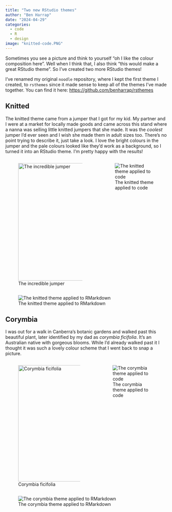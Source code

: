 ```yaml
---
title: "Two new RStudio themes"
author: "Ben Harrap"
date: "2024-04-29"
categories:
  - code
  - R
  - design
image: "knitted-code.PNG"
---
```


Sometimes you see a picture and think to yourself "oh I like the colour composition here". Well when I think that, I also think "this would make a great RStudio theme". So I've created two more RStudio themes!

I've renamed my original `noodle` repository, where I kept the first theme I created, to `rsthemes` since it made sense to keep all of the themes I've made together. You can find it here: [https://github.com/benharrap/rsthemes](https://github.com/benharrap/rsthemes)

## Knitted

The knitted theme came from a jumper that I got for my kid. My partner and I were at a market for locally made goods and came across this stand where a nanna was selling little knitted jumpers that she made. It was the *coolest* jumper I'd ever seen and I wish she made them in adult sizes too. There's no point trying to describe it, just take a look. I love the bright colours in the jumper and the pale colours looked like they'd work as a background, so I turned it into an RStudio theme. I'm pretty happy with the results!

::: {.columns}

:::: {.column}

![The incredible jumper](jumper.jpeg){height="366px"}

::::

:::: {.column}

![The knitted theme applied to code](knitted-code.PNG)

::::

:::

![The knitted theme applied to RMarkdown](knitted-rmd.PNG)

## Corymbia

I was out for a walk in Canberra's botanic gardens and walked past this beautiful plant, later identified by my dad as *corymbia ficifolia*. It's an Australian native with gorgeous blooms. While I'd already walked past it I thought it was such a lovely colour scheme that I went back to snap a picture.

::: {.columns}

:::: {.column}

![Corymbia ficifolia](corymbia.jpeg){height="362px"}

::::

:::: {.column}

![The corymbia theme applied to code](corymbia-code.PNG)

::::

:::

![The corymbia theme applied to RMarkdown](corymbia-rmd.PNG)
